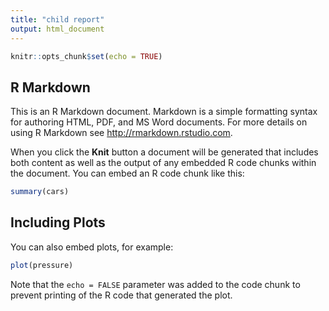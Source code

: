 ```yaml
---
title: "child report"
output: html_document
---
```


```r
knitr::opts_chunk$set(echo = TRUE)
```

## R Markdown

This is an R Markdown document. Markdown is a simple formatting syntax for authoring HTML, PDF, and MS Word documents. For more details on using R Markdown see <http://rmarkdown.rstudio.com>.

When you click the **Knit** button a document will be generated that includes both content as well as the output of any embedded R code chunks within the document. You can embed an R code chunk like this:

```r
summary(cars)
```

## Including Plots

You can also embed plots, for example:

```r
plot(pressure)
```

Note that the `echo = FALSE` parameter was added to the code chunk to prevent printing of the R code that generated the plot.
